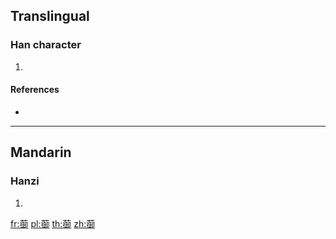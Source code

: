 {{character info/new}}
==Translingual==

===Han character===
{{Han char|rn=140|rad=艸|as=11|sn=17|four=44227|canj=THOL}}

# {{defn|Han|sort=艸11}}

====References====
* {{Han ref|kx=1052.340|dkj=31739|dj=1515.150|hdz=53293.050|uh=84F9|ud=34041|bh=E777|bd=59255}}

----

==Mandarin==

===Hanzi===
{{cmn-hanzi|pin=[[yǔ]] ([[yu3]])|wg=yü<sup>3</sup>}}

# {{defn|lang=cmn|sort=艸11}}

[[fr:蓹]]
[[pl:蓹]]
[[th:蓹]]
[[zh:蓹]]
